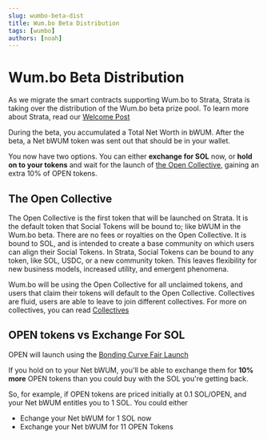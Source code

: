 ```yaml
---
slug: wumbo-beta-dist
title: Wum.bo Beta Distribution
tags: [wumbo]
authors: [noah]
---
```


# Wum.bo Beta Distribution

As we migrate the smart contracts supporting Wum.bo to Strata, Strata is taking over
the distribution of the Wum.bo beta prize pool. To learn more about Strata, read our [Welcome Post](./welcome)

During the beta, you accumulated a Total Net Worth in bWUM. After the beta, a Net bWUM token was sent out that should be in your wallet.

You now have two options. You can either **exchange for SOL** now, or **hold on to your tokens** and wait for the launch of [the Open Collective](#the-open-collective), gaining an extra 10% of OPEN tokens.

## The Open Collective

The Open Collective is the first token that will be launched on Strata. It is the default token that Social Tokens will be bound to; like bWUM in the Wum.bo beta.
There are no fees or royalties on the Open Collective. It is bound to SOL, and is intended to create a base community on which users can align their Social Tokens.
In Strata, Social Tokens can be bound to any token, like SOL, USDC, or a new community token. This leaves flexibility for new business models, increased utility, and emergent phenomena.

Wum.bo will be using the Open Collective for all unclaimed tokens, and users that claim their tokens will default to the Open Collective. 
Collectives are fluid, users are able to leave to join different collectives. For more on collectives, you can read [Collectives](/docs/learn/collectives)

## OPEN tokens vs Exchange For SOL

OPEN will launch using the [Bonding Curve Fair Launch](/docs/learn/bonding_curves)

If you hold on to your Net bWUM, you'll be able to exchange them for **10% more** OPEN tokens than you could buy with the SOL you're getting back.

So, for example, if OPEN tokens are priced initially at 0.1 SOL/OPEN, and your Net bWUM entitles you to 1 SOL. You could either

   * Echange your Net bWUM for 1 SOL now
   * Exchange your Net bWUM for 11 OPEN Tokens


<ClaimBwum />
